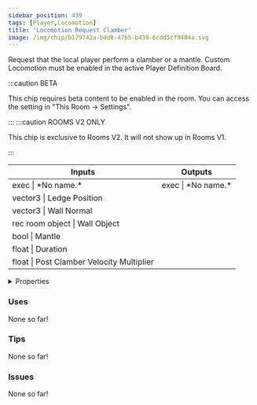 ```yaml
---
sidebar_position: 439
tags: [Player,Locomotion]
title: 'Locomotion Request Clamber'
image: /img/chip/b179742a-bdd8-47b5-b439-6cdd5cf9484a.svg
---
```


Request that the local player perform a clamber or a mantle. Custom Locomotion must be enabled in the active Player Definition Board.

:::caution BETA

This chip requires beta content to be enabled in the room. You can access the setting in "This Room -> Settings".

:::
:::caution ROOMS V2 ONLY

This chip is exclusive to Rooms V2. It will not show up in Rooms V1.

:::


<IChip uuid="b179742a-bdd8-47b5-b439-6cdd5cf9484a"/>

<table><thead><tr><th>Inputs</th><th>Outputs</th></tr></thead><tbody><tr><td>exec | *No name.*</td><td>exec | *No name.*</td></tr><tr><td>vector3 | Ledge Position</td><td /></tr><tr><td>vector3 | Wall Normal</td><td /></tr><tr><td>rec room object | Wall Object</td><td /></tr><tr><td>bool | Mantle</td><td /></tr><tr><td>float | Duration</td><td /></tr><tr><td>float | Post Clamber Velocity Multiplier</td><td /></tr></tbody></table>

<details>
  <summary>Properties</summary>
  <div>
    <div>
    <table>
      <tbody>
        <tr>
          <td>Is beta required?</td>
          <td>Yes</td>
        </tr>
        <tr>
          <td>Is chip a trolling risk?</td>
          <td>No</td>
        </tr>
        <tr>
          <td>Is chip a role assignment risk?</td>
          <td>No</td>
        </tr>
        <tr>
          <td>Chip UUID</td>
          <td>b179742a-bdd8-47b5-b439-6cdd5cf9484a</td>
        </tr>
        <tr>
          <td>Room availability</td>
          <td>Rooms V2 only</td>
        </tr>
      </tbody>
    </table>
    </div>
  </div>
</details>

### Uses

None so far!

### Tips

None so far!

### Issues

None so far!